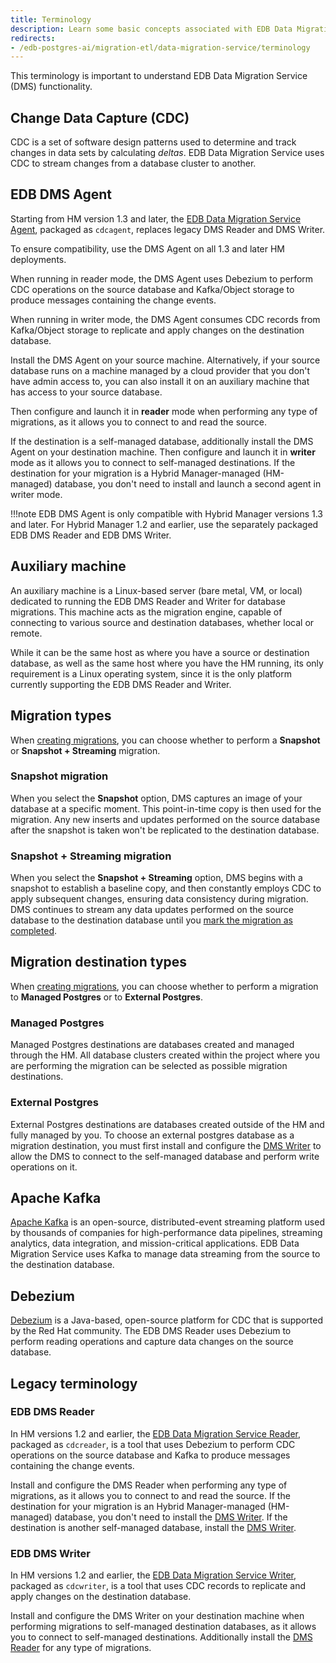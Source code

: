 ```yaml
---
title: Terminology
description: Learn some basic concepts associated with EDB Data Migration Service.
redirects: 
- /edb-postgres-ai/migration-etl/data-migration-service/terminology
---
```


This terminology is important to understand EDB Data Migration Service (DMS) functionality.

## Change Data Capture (CDC)

CDC is a set of software design patterns used to determine and track changes in data sets by calculating *deltas*. EDB Data Migration Service uses CDC to stream changes from a database cluster to another.

## EDB DMS Agent 

Starting from HM version 1.3 and later, the [EDB Data Migration Service Agent](/edb-postgres-ai/latest/hybrid-manager/using_hybrid_manager/migration/installing/), packaged as `cdcagent`, replaces legacy DMS Reader and DMS Writer. 

To ensure compatibility, use the DMS Agent on all 1.3 and later HM deployments. 

When running in reader mode, the DMS Agent uses Debezium to perform CDC operations on the source database and Kafka/Object storage to produce messages containing the change events.

When running in writer mode, the DMS Agent consumes CDC records from Kafka/Object storage to replicate and apply changes on the destination database.

Install the DMS Agent on your source machine. Alternatively, if your source database runs on a machine managed by a cloud provider that you don't have admin access to, you can also install it on an auxiliary machine that has access to your source database. 

Then configure and launch it in **reader** mode when performing any type of migrations, as it allows you to connect to and read the source.

If the destination is a self-managed database, additionally install the DMS Agent on your destination machine. Then configure and launch it in **writer** mode as it allows you to connect to self-managed destinations. If the destination for your migration is a Hybrid Manager-managed (HM-managed) database, you don't need to install and launch a second agent in writer mode.

!!!note
   EDB DMS Agent is only compatible with Hybrid Manager versions 1.3 and later. For Hybrid Manager 1.2 and earlier, use the separately packaged EDB DMS Reader and EDB DMS Writer.

## Auxiliary machine

An auxiliary machine is a Linux-based server (bare metal, VM, or local) dedicated to running the EDB DMS Reader and Writer for database migrations. This machine acts as the migration engine, capable of connecting to various source and destination databases, whether local or remote. 

While it can be the same host as where you have a source or destination database, as well as the same host where you have the HM running, its only requirement is a Linux operating system, since it is the only platform currently supporting the EDB DMS Reader and Writer.

## Migration types

When [creating migrations](migration_guides/self_managed_pg_to_hm_managed/creating_migration/), you can choose whether to perform a **Snapshot** or **Snapshot + Streaming** migration.

### Snapshot migration

When you select the **Snapshot** option, DMS captures an image of your database at a specific moment. This point-in-time copy is then used for the migration. Any new inserts and updates performed on the source database after the snapshot is taken won't be replicated to the destination database.

### Snapshot + Streaming migration

When you select the **Snapshot + Streaming** option, DMS begins with a snapshot to establish a baseline copy, and then constantly employs CDC to apply subsequent changes, ensuring data consistency during migration. DMS continues to stream any data updates performed on the source database to the destination database until you [mark the migration as completed](migration_guides/self_managed_pg_to_hm_managed/finalizing_migration/).

## Migration destination types

When [creating migrations](migration_guides/self_managed_pg_to_hm_managed/creating_migration/), you can choose whether to perform a migration to **Managed Postgres** or to **External Postgres**.

### Managed Postgres

Managed Postgres destinations are databases created and managed through the HM. All database clusters created within the project where you are performing the migration can be selected as possible migration destinations. 

### External Postgres

External Postgres destinations are databases created outside of the HM and fully managed by you. To choose an external postgres database as a migration destination, you must first install and configure the [DMS Writer](terminology.mdx#edb-dms-writer) to allow the DMS to connect to the self-managed database and perform write operations on it.

## Apache Kafka

[Apache Kafka](https://kafka.apache.org/) is an open-source, distributed-event streaming platform used by thousands of companies for high-performance data pipelines, streaming analytics, data integration, and mission-critical applications. EDB Data Migration Service uses Kafka to manage data streaming from the source to the destination database.

## Debezium

[Debezium](https://debezium.io/) is a Java-based, open-source platform for CDC that is supported by the Red Hat community. The EDB DMS Reader uses Debezium to perform reading operations and capture data changes on the source database.

## Legacy terminology

### EDB DMS Reader

In HM versions 1.2 and earlier, the [EDB Data Migration Service Reader](installing), packaged as `cdcreader`, is a tool that uses Debezium to perform CDC operations on the source database and Kafka to produce messages containing the change events.

Install and configure the DMS Reader when performing any type of migrations, as it allows you to connect to and read the source. If the destination for your migration is an Hybrid Manager-managed (HM-managed) database, you don't need to install the [DMS Writer](terminology.mdx#edb-dms-writer). If the destination is another self-managed database, install the [DMS Writer](terminology.mdx#edb-dms-writer).

### EDB DMS Writer

In HM versions 1.2 and earlier, the [EDB Data Migration Service Writer](installing2), packaged as `cdcwriter`, is a tool that uses CDC records to replicate and apply changes on the destination database.

Install and configure the DMS Writer on your destination machine when performing migrations to self-managed destination databases, as it allows you to connect to self-managed destinations. Additionally install the [DMS Reader](terminology.mdx#edb-dms-reader) for any type of migrations.
